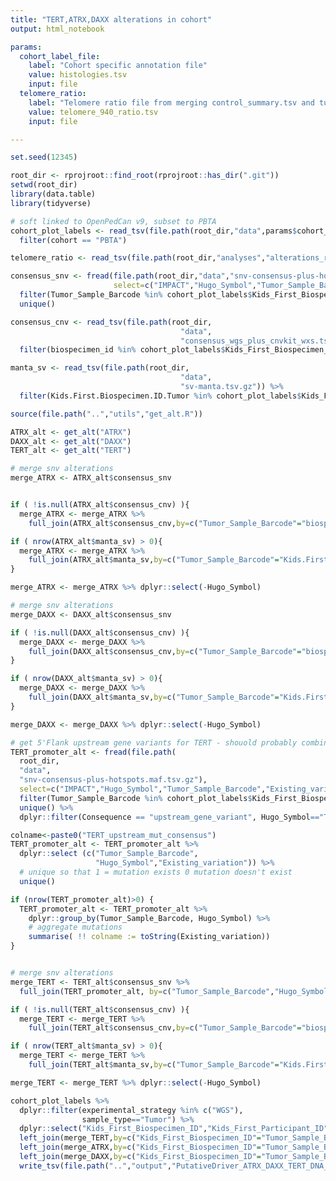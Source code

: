 ```yaml
---
title: "TERT,ATRX,DAXX alterations in cohort"
output: html_notebook

params:
  cohort_label_file:
    label: "Cohort specific annotation file"
    value: histologies.tsv
    input: file
  telomere_ratio:
    label: "Telomere ratio file from merging control_summary.tsv and tumor_summary.tsv"
    value: telomere_940_ratio.tsv
    input: file  

---
```


```r
set.seed(12345)

root_dir <- rprojroot::find_root(rprojroot::has_dir(".git"))
setwd(root_dir)
library(data.table)
library(tidyverse)

# soft linked to OpenPedCan v9, subset to PBTA
cohort_plot_labels <- read_tsv(file.path(root_dir,"data",params$cohort_label_file)) %>%
  filter(cohort == "PBTA")

telomere_ratio <- read_tsv(file.path(root_dir,"analyses","alterations_ratio_check", "input",params$telomere_ratio))

consensus_snv <- fread(file.path(root_dir,"data","snv-consensus-plus-hotspots.maf.tsv.gz"),
                       select=c("IMPACT","Hugo_Symbol","Tumor_Sample_Barcode","HGVSp_Short")) %>%
  filter(Tumor_Sample_Barcode %in% cohort_plot_labels$Kids_First_Biospecimen_ID) %>%
  unique()

consensus_cnv <- read_tsv(file.path(root_dir,
                                      "data",
                                      "consensus_wgs_plus_cnvkit_wxs.tsv.gz")) %>%
  filter(biospecimen_id %in% cohort_plot_labels$Kids_First_Biospecimen_ID)

manta_sv <- read_tsv(file.path(root_dir,
                                      "data",
                                      "sv-manta.tsv.gz")) %>%
  filter(Kids.First.Biospecimen.ID.Tumor %in% cohort_plot_labels$Kids_First_Biospecimen_ID)
```

```r
source(file.path("..","utils","get_alt.R"))

ATRX_alt <- get_alt("ATRX")
DAXX_alt <- get_alt("DAXX")
TERT_alt <- get_alt("TERT")

```

```r

# merge snv alterations
merge_ATRX <- ATRX_alt$consensus_snv


if ( !is.null(ATRX_alt$consensus_cnv) ){
  merge_ATRX <- merge_ATRX %>%
    full_join(ATRX_alt$consensus_cnv,by=c("Tumor_Sample_Barcode"="biospecimen_id","Hugo_Symbol"))}

if ( nrow(ATRX_alt$manta_sv) > 0){
  merge_ATRX <- merge_ATRX %>%
    full_join(ATRX_alt$manta_sv,by=c("Tumor_Sample_Barcode"="Kids.First.Biospecimen.ID.Tumor","Hugo_Symbol"))
}

merge_ATRX <- merge_ATRX %>% dplyr::select(-Hugo_Symbol)

```


```r
# merge snv alterations
merge_DAXX <- DAXX_alt$consensus_snv

if ( !is.null(DAXX_alt$consensus_cnv) ){
  merge_DAXX <- merge_DAXX %>%
    full_join(DAXX_alt$consensus_cnv,by=c("Tumor_Sample_Barcode"="biospecimen_id","Hugo_Symbol"))
}

if ( nrow(DAXX_alt$manta_sv) > 0){
  merge_DAXX <- merge_DAXX %>%
    full_join(DAXX_alt$manta_sv,by=c("Tumor_Sample_Barcode"="Kids.First.Biospecimen.ID.Tumor","Hugo_Symbol"))
}

merge_DAXX <- merge_DAXX %>% dplyr::select(-Hugo_Symbol)

```


```r

# get 5'Flank upstream gene variants for TERT - shouold probably combine this with read in snv file above
TERT_promoter_alt <- fread(file.path(
  root_dir,
  "data",
  "snv-consensus-plus-hotspots.maf.tsv.gz"),
  select=c("IMPACT","Hugo_Symbol","Tumor_Sample_Barcode","Existing_variation","Consequence","Reference_Allele","Tumor_Seq_Allele2")) %>% 
  filter(Tumor_Sample_Barcode %in% cohort_plot_labels$Kids_First_Biospecimen_ID) %>%
  unique() %>% 
  dplyr::filter(Consequence == "upstream_gene_variant", Hugo_Symbol=="TERT") 

colname<-paste0("TERT_upstream_mut_consensus")
TERT_promoter_alt <- TERT_promoter_alt %>%
  dplyr::select (c("Tumor_Sample_Barcode",
                   "Hugo_Symbol","Existing_variation")) %>%
  # unique so that 1 = mutation exists 0 mutation doesn't exist
  unique() 

if (nrow(TERT_promoter_alt)>0) {
  TERT_promoter_alt <- TERT_promoter_alt %>%
    dplyr::group_by(Tumor_Sample_Barcode, Hugo_Symbol) %>%
    # aggregate mutations
    summarise( !! colname := toString(Existing_variation))
}


# merge snv alterations
merge_TERT <- TERT_alt$consensus_snv %>%
  full_join(TERT_promoter_alt, by=c("Tumor_Sample_Barcode","Hugo_Symbol"))

if ( !is.null(TERT_alt$consensus_cnv) ){
  merge_TERT <- merge_TERT %>%
    full_join(TERT_alt$consensus_cnv,by=c("Tumor_Sample_Barcode"="biospecimen_id","Hugo_Symbol"))}

if ( nrow(TERT_alt$manta_sv) > 0){
  merge_TERT <- merge_TERT %>%
    full_join(TERT_alt$manta_sv,by=c("Tumor_Sample_Barcode"="Kids.First.Biospecimen.ID.Tumor","Hugo_Symbol"))}

merge_TERT <- merge_TERT %>% dplyr::select(-Hugo_Symbol)
```

```r
cohort_plot_labels %>%
  dplyr::filter(experimental_strategy %in% c("WGS"),
                sample_type=="Tumor") %>%
  dplyr::select("Kids_First_Biospecimen_ID","Kids_First_Participant_ID","sample_id") %>%
  left_join(merge_TERT,by=c("Kids_First_Biospecimen_ID"="Tumor_Sample_Barcode")) %>%
  left_join(merge_ATRX,by=c("Kids_First_Biospecimen_ID"="Tumor_Sample_Barcode")) %>%
  left_join(merge_DAXX,by=c("Kids_First_Biospecimen_ID"="Tumor_Sample_Barcode")) %>%
  write_tsv(file.path("..","output","PutativeDriver_ATRX_DAXX_TERT_DNA_alt.tsv"))
```